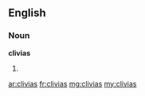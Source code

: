==English==

===Noun===
'''clivias'''

# {{plural of|clivia}}

[[ar:clivias]]
[[fr:clivias]]
[[mg:clivias]]
[[my:clivias]]